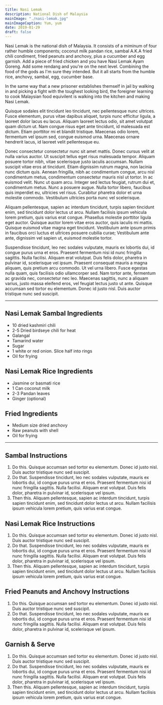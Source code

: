 ```yaml
---
title: Nasi Lemak
description: National Dish of Malaysia
mainImage: "./nasi-lemak.jpg"
mainImageCaption: Yum, yum
date: 2019-01-29
draft: false
---
```


Nasi Lemak is the national dish of Malaysia. It consists of a miminum of four rather humble components; coconut milk pandan rice, sambal A.K.A fried chili condiment, fried peanuts and anchovy, plus a cucumber and egg garnish. Add a piece of fried chicken and you have Nasi Lemak Ayam Goreng. Add some rendang and you're on the next level. Combining the food of the gods as I'm sure they intended. But it all starts from the humble rice, anchovy, sambal, egg, cucumber base.

In the same way that a new prisoner establishes themself in jail by walking in and picking a fight with the toughest looking bird, the foreigner learning to cook Malaysian food equivilent is walking into the kitchen and making Nasi Lemak.

Quisque sodales elit tincidunt leo tincidunt, nec pellentesque nunc ultrices. Fusce elementum, purus vitae dapibus aliquet, turpis nunc efficitur ligula, a laoreet dolor lacus eu lacus. Aliquam laoreet lectus odio, sit amet volutpat quam dictum ut. Nam congue risus eget ante tincidunt, id malesuada est dictum. Etiam porttitor mi et blandit tristique. Maecenas odio lorem, fermentum vel ipsum sed, congue euismod urna. Maecenas ornare hendrerit lacus, id laoreet velit pellentesque eu.

Donec consectetur consectetur nunc sit amet mattis. Donec cursus velit at nulla varius auctor. Ut suscipit tellus eget risus malesuada tempor. Aliquam posuere tortor nibh, vitae scelerisque justo iaculis accumsan. Nullam suscipit vitae eros at tincidunt. Etiam dignissim rutrum magna, non lacinia nunc dictum quis. Aenean fringilla, nibh ac condimentum congue, arcu nisl condimentum metus, condimentum consectetur mauris nisl ut tortor. In ac euismod velit. Nunc ut quam arcu. Integer sed lectus feugiat, rutrum dui et, condimentum metus. Nunc a posuere augue. Nulla tortor libero, faucibus quis imperdiet eu, ultricies vel risus. Curabitur pharetra dolor et urna molestie commodo. Vestibulum ultricies porta nunc vel scelerisque.

Aliquam pellentesque, sapien ac interdum tincidunt, turpis sapien tincidunt enim, sed tincidunt dolor lectus ut arcu. Nullam facilisis ipsum vehicula lorem pretium, quis varius erat congue. Phasellus molestie porttitor ligula eget auctor. Quisque auctor lorem vitae eros auctor, quis iaculis mi mattis. Quisque euismod vitae magna eget tincidunt. Vestibulum ante ipsum primis in faucibus orci luctus et ultrices posuere cubilia curae; Vestibulum ante ante, dignissim vel sapien ut, euismod molestie tortor.

Suspendisse tincidunt, leo nec sodales vulputate, mauris ex lobortis dui, id congue purus urna et eros. Praesent fermentum nisi id nunc fringilla sagittis. Nulla facilisi. Aliquam erat volutpat. Duis felis dolor, pharetra in pulvinar id, scelerisque vel ipsum. Praesent consequat mauris a magna aliquam, quis pretium arcu commodo. Ut vel urna libero. Fusce egestas nulla quam, quis facilisis odio ullamcorper sed. Nam tortor ante, fermentum ac gravida nec, consectetur nec leo. Maecenas sagittis, nunc a aliquam varius, justo massa eleifend eros, vel feugiat lectus justo ut ante. Quisque accumsan sed tortor eu elementum. Donec id justo nisl. Duis auctor tristique nunc sed suscipit.

<hr className="hr" />

## Nasi Lemak Sambal Ingredients

- 10 dried kashmiri chili
- 2-5 Dried birdseye chili for heat
- Galangal
- Tamarind water
- Sugar
- 1 white or red onion. Slice half into rings
- Oil for frying

## Nasi Lemak Rice Ingredients

- Jasmine or basmati rice
- 1 Can coconut milk
- 2-3 Pandan leaves
- Ginger (optional)

## Fried Ingredients

- Medium size dried anchovy
- Raw peanuts with shell
- Oil for frying

<hr className="hr" />

## Sambal Instructions

1. Do this. Quisque accumsan sed tortor eu elementum. Donec id justo nisl. Duis auctor tristique nunc sed suscipit.
2. Do that. Suspendisse tincidunt, leo nec sodales vulputate, mauris ex lobortis dui, id congue purus urna et eros. Praesent fermentum nisi id nunc fringilla sagittis. Nulla facilisi. Aliquam erat volutpat. Duis felis dolor, pharetra in pulvinar id, scelerisque vel ipsum.
3. Then this. Aliquam pellentesque, sapien ac interdum tincidunt, turpis sapien tincidunt enim, sed tincidunt dolor lectus ut arcu. Nullam facilisis ipsum vehicula lorem pretium, quis varius erat congue.

## Nasi Lemak Rice Instructions

1. Do this. Quisque accumsan sed tortor eu elementum. Donec id justo nisl. Duis auctor tristique nunc sed suscipit.
2. Do that. Suspendisse tincidunt, leo nec sodales vulputate, mauris ex lobortis dui, id congue purus urna et eros. Praesent fermentum nisi id nunc fringilla sagittis. Nulla facilisi. Aliquam erat volutpat. Duis felis dolor, pharetra in pulvinar id, scelerisque vel ipsum.
3. Then this. Aliquam pellentesque, sapien ac interdum tincidunt, turpis sapien tincidunt enim, sed tincidunt dolor lectus ut arcu. Nullam facilisis ipsum vehicula lorem pretium, quis varius erat congue.

## Fried Peanuts and Anchovy Instructions

1. Do this. Quisque accumsan sed tortor eu elementum. Donec id justo nisl. Duis auctor tristique nunc sed suscipit.
2. Do that. Suspendisse tincidunt, leo nec sodales vulputate, mauris ex lobortis dui, id congue purus urna et eros. Praesent fermentum nisi id nunc fringilla sagittis. Nulla facilisi. Aliquam erat volutpat. Duis felis dolor, pharetra in pulvinar id, scelerisque vel ipsum.

## Garnish & Serve

1. Do this. Quisque accumsan sed tortor eu elementum. Donec id justo nisl. Duis auctor tristique nunc sed suscipit.
2. Do that. Suspendisse tincidunt, leo nec sodales vulputate, mauris ex lobortis dui, id congue purus urna et eros. Praesent fermentum nisi id nunc fringilla sagittis. Nulla facilisi. Aliquam erat volutpat. Duis felis dolor, pharetra in pulvinar id, scelerisque vel ipsum.
3. Then this. Aliquam pellentesque, sapien ac interdum tincidunt, turpis sapien tincidunt enim, sed tincidunt dolor lectus ut arcu. Nullam facilisis ipsum vehicula lorem pretium, quis varius erat congue.
